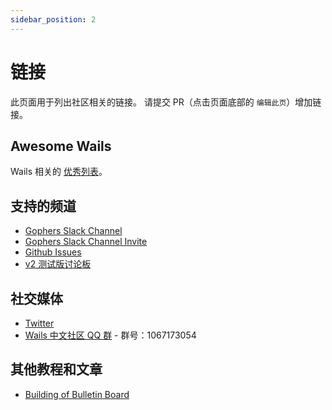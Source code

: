 ```yaml
---
sidebar_position: 2
---
```


# 链接

此页面用于列出社区相关的链接。 请提交 PR（点击页面底部的 `编辑此页`）增加链接。

## Awesome Wails

Wails 相关的 [优秀列表](https://github.com/wailsapp/awesome-wails)。

## 支持的频道

- [Gophers Slack Channel](https://gophers.slack.com/messages/CJ4P9F7MZ/)
- [Gophers Slack Channel Invite](https://invite.slack.golangbridge.org/)
- [Github Issues](https://github.com/cllsm/wails-win7/issues)
- [v2 测试版讨论板](https://github.com/cllsm/wails-win7/discussions/828)

## 社交媒体

- [Twitter](https://twitter.com/wailsapp)
- [Wails 中文社区 QQ 群](https://qm.qq.com/cgi-bin/qm/qr?k=PmIURne5hFGNd7QWzW5qd6FV-INEjNJv&jump_from=webapi) - 群号：1067173054

## 其他教程和文章
- [Building of Bulletin Board](https://blog.customct.com/building-bulletin-board)
